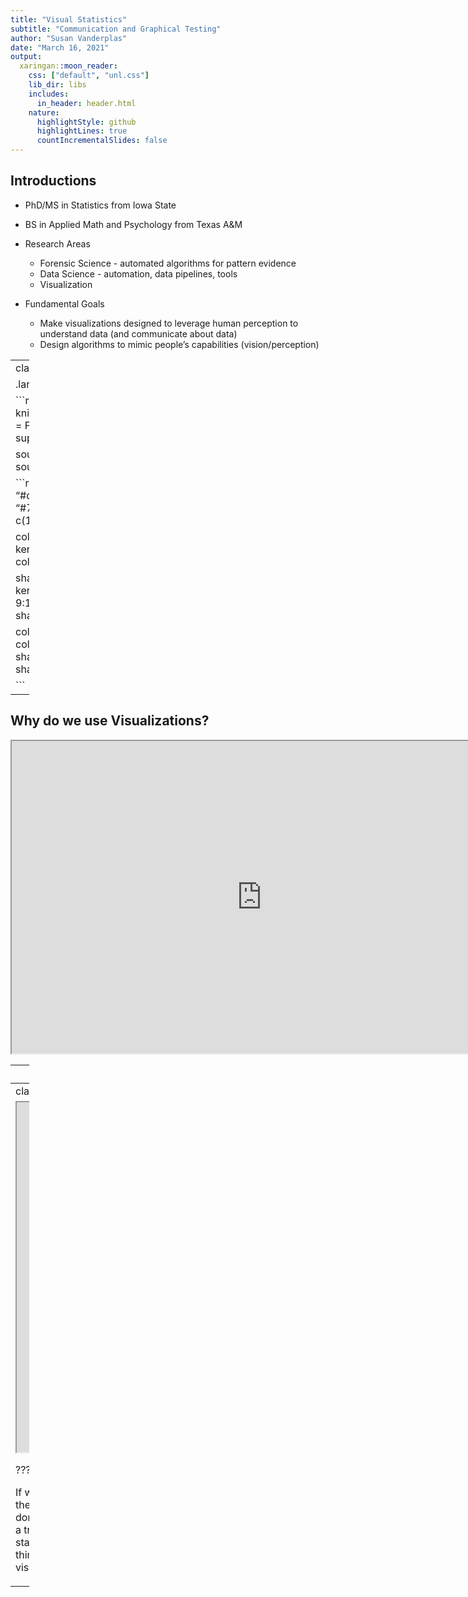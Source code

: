 ```yaml
---
title: "Visual Statistics"
subtitle: "Communication and Graphical Testing"
author: "Susan Vanderplas"
date: "March 16, 2021"
output:
  xaringan::moon_reader:
    css: ["default", "unl.css"]
    lib_dir: libs
    includes:
      in_header: header.html
    nature:
      highlightStyle: github
      highlightLines: true
      countIncrementalSlides: false
---
```


## Introductions

- PhD/MS in Statistics from Iowa State
- BS in Applied Math and Psychology from Texas A&M

- Research Areas
  - Forensic Science - automated algorithms for pattern evidence
  - Data Science - automation, data pipelines, tools
  - Visualization

- Fundamental Goals
  - Make visualizations designed to leverage human perception to understand data (and communicate about data)
  - Design algorithms to mimic people's capabilities (vision/perception)

---
class:middle
## Why do we use Visualizations?

.large.center[https://pollev.com/susanvanderp753]
<!-- <iframe src="https://pollev-embeds.com/discourses/dFoDVGNn2jsoUu9hww9D9/respond" width="800px" height="500px"></iframe> -->

```r
options(htmltools.dir.version = FALSE)
knitr::opts_chunk$set(dpi = 300, echo = F, message = F, warning = F)
library(tidyverse)
library(gridExtra)
suppressPackageStartupMessages(library(nullabor))

source("code/MixtureLineups.R")
source("code/theme_lineup.R")
```

```r

colors <-  c("#1f77b4", "#ff7f0e", "#2ca02c", "#d62728", "#9467bd", 
             "#8c564b", "#e377c2", "#7f7f7f", "#bcbd22", "#17becf")
shapes <- c(1,0,3,4,8,5,2,6,-0x25C1, -0x25B7)

colortm <- read.csv("data/color-perceptual-kernel.csv")
# colortm[3,4] <- 0
# colortm[4,3] <- 0
colortm[8,] <- 0
colortm[,8] <- 0

shapetm <- read.csv("data/shape-perceptual-kernel.csv")
# shapetm[9:10,] <- 0
# shapetm[, 9:10] <- 0
shapetm[9,] <- 0
shapetm[,9] <- 0
shapetm[10,] <- 0
shapetm[,10] <- 0

color3pal <- best.combo(3, colors, colortm)
color5pal <- best.combo(5, colors, colortm)
shape3pal <- best.combo(3, shapes, shapetm)
shape5pal <- best.combo(5, shapes, shapetm)

```

---

## Why do we use Visualizations?
<iframe src="https://embed.polleverywhere.com/discourses/NFICXszwVrNRqLfxPe5fy?controls=none&short_poll=true" width="800px" height="500px"></iframe>


---
class:inverse
## The Good, the Bad, and the Ugly

![The Hertzsprung-Russell Diagram](../2021-BSE-GSA-Graphics/index_files/figure-html/HR-diagram-1.png)
???

When drawn well, statistical graphics help us understand our data and see things that we didn't know were there. The relationship between star magnitude, star color, and spectral class wasn't well understood until someone created a chart like this that showed the color index (or spectral class) against the absolute brightness. Then, it was much easier to see that the chart described a life-cycle - stars start out in the main sequence, and then become giants, dwarfs, or slowly change spectral class over time as they cool down in temperature.

Well designed graphs can help us understand the natural phenomenon behind the raw numerical data we've collected.

---
class:inverse
## The Good, the Bad, and the Ugly

<iframe src="https://xkcd.com/1138/#comic" width="800px" height="560px"/>

???

Of course, even decent visualizations can't compensate for lousy data... 


---
class:inverse
## The Good, the Bad, and the Ugly

![Top 500 Supercomputers by Processor Family](https://upload.wikimedia.org/wikipedia/commons/thumb/e/ef/Processor_families_in_TOP500_supercomputers.svg/1280px-Processor_families_in_TOP500_supercomputers.svg.png)

???

As with anything, graphics require a combination of "art" and "science" - you not only have to use the best method to display the data (which this isn't, necessarily), you also have to use some judgment as to how to show what you're hoping to show... and this is a good example of what happens when that doesn't happen. 

---
class:middle,center,inverse
# Statistical Visualizations

???

I'm going to start out talking about some basic definitions, and then I'll show you one of my favorite ways that we use to determine how well statistical charts work. Hopefully, during this talk, I'll also convince you that there are other reasons beyond display to use statistical graphics. 

---
## Statistics and Charts

.pull-left[
A **statistic** is a quantity computed from values in a sample used for a statistical purpose    
.small[Source: [Wikipedia](https://en.wikipedia.org/wiki/Statistic)]
]
.pull-right[
A **chart** is a graphical representation for data visualization, in which the data is represented by symbols    
.small[Source: [Wikipedia](https://en.wikipedia.org/wiki/Chart)]
]

<br/><br/>

--

.center.large[But, charts are computed from values in a sample (usually) and used for a statistical purpose]

<br/><br/>

--

.xx.center.emph.cerulean[So... charts **are** statistics!]

---
## Testing Statistics: Example
.bottom[Data from [Tidy Tuesday, 2020-09-01](https://github.com/rfordatascience/tidytuesday/blob/master/data/2020/2020-09-01/readme.md)]
```r
tuesdata <- tidytuesdayR::tt_load('2020-09-01')
```

```r
library(tidyverse)
df <- tuesdata$key_crop_yields %>%
  filter(Entity == "Americas") %>%
  rename(Corn = `Maize (tonnes per hectare)`)

ggplot(df, aes(x = Year, y = Corn, group = Entity)) + 
  geom_line() + 
  ggtitle("Maize Production in the Americas") + 
  scale_y_continuous("Tonnes per hectare")
```

???

Suppose we have this data, and we want to determine whether there is a relationship between Maize production and time. 

If we were testing this statistically, we'd fit a linear regression to the data, and test to see whether the slope is equal to 0, right?

We can do that graphically as well: if there is no relationship, then it doesn't matter which Y value is assigned to which X value - we can just shuffle the production values independently of time.

---
## Testing Statistics

- If statistics are charts, then what is the reference distribution? 

- What constitutes an "extreme" or "significant" chart?

.pull-left[
Hypothesis testing:

- take a sample

- calculate a test statistic

- compare test statistic to reference distribution    
(formed by $H_0$)

- if it is unlikely, reject null hypothesis
].pull-right[
Graphical hypothesis testing:
- take a sample

- create a test statistic/graph

- compare graph to a reference distribution of other graphs generated under $H_0$

- if test graph "stands out" then reject null hypothesis
]

???

Using the hypothesis that there is no relationship between X and Y, we can create a reference distribution of other graphs generated by shuffling the Y values. Do you think you'll be able to pick out the reference chart?

---
## Testing Statistics: Example

```r
library(nullabor)
fit <- lm(Corn ~ Year, data = df)
fit.reg <- tibble(df, .resid = residuals(fit), .fitted = fitted(fit))
coefs <- coefficients(summary(fit))
lineup_coefs <- rnorm(19, 0.02, sd = 2*coefs[2,2])
lineup_coefs <- c(lineup_coefs[1:14], coefs[2,1], lineup_coefs[15:19])
intercept <- c(rnorm(14, coefs[1,1], 2*coefs[1,2]), coefs[1,1], rnorm(5, coefs[1,1], 2*coefs[1,2]))

lineup_data <- tibble(.sample = 1:20, intercept = intercept, coef = lineup_coefs) %>%
  mutate(data = list(tibble(Year = df$Year, Corn = df$Corn, resid = resid(fit)))) %>%
  unnest(data) %>%
  mutate(y = intercept + coef*Year + resid)

ggplot(lineup(null_permute("Corn"), n = 20, pos = 15, df), aes(x = Year, y = Corn)) + geom_line() + facet_wrap(~.sample) + 
  ggtitle("Maize Production in the Americas") + 
  scale_y_continuous("Tonnes per hectare")
```

???

Now, this is a very easy example, because we all know there's been a massive increase in crop yields over the last 50 years. But, you can see how this paradigm is powerful - you can easily tell which plot is "different", and if I ask 20 different people to evaluate it, I'd wager at least 19 would say "plot 15 is different".

You'll also notice that we didn't have to ask anything statistical in nature - all of our hypotheses are embedded into the statistical lineup through the generation of the other 19 plots. We call these lineups because they're similar to the criminal procedure of the same name. 

The powerful part of this is that we can test for statistical significance of data even in cases where the effect is very subtle, or not easily mathematically quantified, as long as we can generate realistic "null" data through a reasonable mechanism.

---
## Testing Statistics

.pull-left[
- The plot is a **statistical lineup**

- The method is **visual inference**    
(a graphical hypothesis test)

- Many factors influence the results
    - the data
    - the plot type
    - the plot aesthetics    
.small[(color, shape, etc.)]
    - extra statistical features     
.small[trend lines, error bars]
]
.pull-right[
![](index_files/figure-html/unnamed-chunk-3-1.png)
]

---
class:middle,center,inverse
# How much do graphical features matter?

???

Now I'm going to talk a bit about a specific experiment I ran to determine which features matter the most when creating a plot. There is not much guidance on how to create plots that is experimentally driven, so I wanted to try to lay a foundation for scientifically validated plot creation guidelines.

To talk about this, though, I'll need a bit of help.

---
## Which plot(s) are the most different?

<img src="figure/set-48-k-5-sdline-0.45-sdgroup-0.25-TREND.png"  style="display:block;margin-left:auto;margin-right:auto;" width="70%"/>

---
## Which plot(s) are the most different?

<img src="figure/set-48-k-5-sdline-0.45-sdgroup-0.25-COLOR.png"  style="display:block;margin-left:auto;margin-right:auto;" width="70%"/>

---
## Which plots are the most different?

.pull-left[
<img src="figure/set-48-k-5-sdline-0.45-sdgroup-0.25-COLOR.png"  style="display:block;margin-left:auto;margin-right:auto;" width="80%"/>
.center[31 Evaluations]

Panel | % selected
----: | -------:
12 | 9.7%
5 | 29.0%
18 | 32.3%
Other | 29.1%

].pull-right[
<img src="figure/set-48-k-5-sdline-0.45-sdgroup-0.25-TREND.png"  style="display:block;margin-left:auto;margin-right:auto;" width="80%"/>
.center[22 Evaluations]

Panel | % selected
----: | -------:
12 | 59.1%
5 | 9.1%
18 | --
Other | 31.7%
]

???

These plots are from the study I'm going to talk about, but just as a proof of concept - 
both of these plots contain the same data. However, which plot was selected as "interesting" varies massively.

So we can determine that the data isn't the part that matters here - the way the plot is designed matters. 

I'll talk about how we designed the study and then I'll show you more conclusive results.

---
## Two-Target Lineups

.pull-left[
- Modify lineup protocol for tests of competing hypotheses $H_1$ and $H_2$

- $H_1$ and $H_2$ target plots

- 18 null plots generated using a mixture model consistent with $H_0$

].pull-right[
<img src="figure/set-48-k-5-sdline-0.45-sdgroup-0.25-TREND.png"  style="display:block;margin-left:auto;margin-right:auto;" width="100%"/>
]

???

To generate this data, we used a mixture model - so we generated data from a cluster model, and data from a linear model, and then to create the null plots, we selected points randomly from each model type. 

I'm going to skip over how we designed the simulation model, because we don't have time to get into the details, but it was a fun ride.

---

## Experimental Design - Parameters

- $K = 3, 5$ clusters

- $N = 15 K$ points

- $\sigma_T = 0.25, 0.35, 0.45$ (variability around the trend line)

- $\sigma_C = \begin{array}{cc}0.25, 0.30, 0.35 (K = 3)\\0.20, 0.25, 0.30 (K = 5)\end{array}$ (variability around the cluster centers)

- $\lambda = 0.5$ (mixture parameter)

<br/><br/>
.center[
18 combinations of plot parameters ( $2K \times 3\sigma_T \times 3\sigma_C$ )

3 replicates of each parameter set =  54 total lineup data sets
]

---
## Experimental Design - Aesthetics

```r
set.seed(325095273)
data <- mixture.sim(K=5, N=75, sd.cluster=.20, sd.trend=.25, lambda=0.5)
plot.parms <- expand.grid(
  color = c(0,1),
  shape = c(0,1),
  reg = c(0,1),
  err = c(0,1),
  ell = c(0,1)
)[c(
  1, # control
  5, # trend
  13, # trend + error
  2, # color
  3, # shape
  4, # color + shape
  18, # color + ellipse
  20, # color + shape + ellipse
  6, # color + trend
  30 # color + ellipse + trend + error
),]

plot.parms$name <- c("Default", "Trend", "Trend + Error", "Color", "Shape", "Color + Shape", "Color + Ellipse", "Color + Shape + Ellipse", "Color + Trend", "Color + Ellipse + Trend + Error")

# function to create a list of chosen aesthetics
get.aes <- function(r){
  c("Color", "Shape")[which(as.logical(r[1:2]))]
}

# function to create a list of chosen statistics
get.stats <- function(r){
  c("Reg. Line", "Error Bands", "Ellipses")[which(as.logical(r[3:5]))]
}

xlims <- range(data$x) * 1.05
ylims <- range(data$y) * 1.05


model <- lm(y~x, data=data)
range <- diff(range(data$x))
newdata <- data.frame(x=seq(min(data$x), max(data$x), length.out=400))
tmp <-   data.frame(.sample=1, x=newdata$x, 
             predict.lm(model, newdata=newdata, interval="prediction", level=0.9))

plots <- rep(NA, 10) %>% as.list()

for(i in 1:10) {
  stats <- get.stats(plot.parms[i,])
  aes <- get.aes(plot.parms[i,])
  pointsize <- 5
  
  myplot <- ggplot(data=data, aes(x=x, y=y)) + theme_lineup() + 
    coord_cartesian(xlim = xlims, ylim = ylims)
  
  if("Reg. Line"%in%stats){
    myplot <- myplot + geom_smooth(method="lm", color="grey30", se=F, fullrange=TRUE)
  } 
  if("Error Bands"%in%stats){
    if("Shade Error Bands"%in%stats & "Error Bands"%in%stats){
      myplot <- myplot + 
        geom_line(data=tmp, aes(x=x, y=lwr), linetype=2, inherit.aes=F) + 
        geom_line(data=tmp, aes(x=x, y=upr), linetype=2, inherit.aes=F) + 
        geom_ribbon(data=tmp, aes(x=x, ymin=lwr, ymax=upr), fill="black", color="transparent", alpha=.1, inherit.aes=F)
    } else {
      myplot <- myplot + 
        geom_line(data=tmp, aes(x=x, y=lwr), linetype=2, inherit.aes=F) + 
        geom_line(data=tmp, aes(x=x, y=upr), linetype=2, inherit.aes=F)
    }
  }
  
  if("Ellipses"%in%stats){
    if("Color"%in%aes){
      if("Shade Ellipses"%in%stats){
        myplot <- myplot + stat_ellipse(geom="polygon", level=.9, aes(fill=factor(group), colour=factor(group)), alpha=0.1) + 
          scale_fill_manual(guide="none", values=color5pal)
      } else {
        myplot <- myplot + stat_ellipse(geom="polygon", level=.9, aes(colour=factor(group)), alpha=0.2, fill="transparent")
      }
    } else if("Shape"%in%aes){
      myplot <- myplot + stat_ellipse(geom="polygon", level=.9, aes(group=factor(group)), 
                                  colour="grey15", fill="transparent")
    } else {
      myplot <- myplot + stat_ellipse(geom="polygon", level=.9, aes(group=factor(group)), 
                                  colour="grey15", fill="transparent")
    }
  }
  
  if("Shade Ellipses"%in%stats & "Ellipses" %in% stats){
    myplot <- myplot + stat_ellipse(geom="polygon", level=.9, aes(group=factor(group)), alpha=0.1, fill="black", color="transparent") 
  }
  
  # points on top of everything
  # Set Aesthetics
  if(length(aes)==0){
    myplot <- myplot + geom_point(size=pointsize, shape=1) + 
      scale_shape_discrete(solid=F)
  } else if(length(aes)==1){
    if("Color"%in%aes){
      myplot <- myplot + geom_point(aes(color=factor(group)), size=pointsize, shape=1) + 
        scale_color_manual(guide="none", values=color5pal)
    } else {
      myplot <- myplot + geom_point(aes(shape=factor(group)), size=pointsize) + 
        scale_shape_manual(guide="none", values=shape5pal)
    }
  } else {
    myplot <- myplot + geom_point(aes(color=factor(group), shape=factor(group)), size=pointsize) + 
      scale_color_manual(guide="none", values=color5pal) + 
      scale_shape_manual(guide="none", values=shape5pal)
  }
  
  myplot <- myplot +
    xlab(NULL) + ylab(NULL) +
    ggtitle(plot.parms$name[i])
    
  plots[[i]] <- myplot
}

fs <- 18
grid.arrange(
  arrangeGrob(plots[[1]], 
              top = textGrob("", gp = gpar(fontsize = fs))), 
  arrangeGrob(plots[[2]], plots[[3]], ncol = 2, 
              top = textGrob("Trend Emphasis", gp = gpar(fontsize = fs))),
  arrangeGrob(plots[[9]], plots[[10]], ncol = 2, 
              top = textGrob("Conflicting Emphasis", gp = gpar(fontsize = fs))),
  arrangeGrob(plots[[4]], plots[[5]], plots[[6]], plots[[7]], plots[[8]], ncol = 5, 
              top = textGrob("Cluster Emphasis",  gp = gpar(fontsize = fs))),
  layout_matrix = matrix(c(1, 2, 2, 3, 3, 4, 4, 4, 4, 4), nrow = 2, byrow = T)
)
grid.rect(x = 0, y = .5, width = .2, height = .5, gp = gpar(lwd = 2, col = "black", fill = NA), hjust = 0, vjust = 0)
grid.rect(x = .2, y = .5, width = .4, height = .5, gp = gpar(lwd = 2, col = "black", fill = NA), hjust = 0, vjust = 0)
grid.rect(x = .6, y = .5, width = .4, height = .5, gp = gpar(lwd = 2, col = "black", fill = NA), hjust = 0, vjust = 0)
grid.rect(x = 0, y = 0, width = 1, height = .5, gp = gpar(lwd = 2, col = "black", fill = NA), hjust = 0, vjust = 0)

```

10 Aesthetics  $\times$ 54 data sets = 540 plots


---
## Experimental Design

- 1201 participants from Mechanical Turk

- Each participant evaluates 10 plots (12010 evaluations)

    - Each $\sigma_C \times \sigma_T$ value with one replicate, randomized across $K$ values
    - All 10 aesthetic types
    
- Participants select the plot or plots which are most different

    - Provide a short explanation
    - Rate confidence level

???

The experiment is set up as a balanced incomplete block design, where each participant sees all 10 aesthetic types, and 9 distinct variability combinations, randomized across number of groups. Participants are instructed to select the plots which are most different, and then asked to briefly explain their reasoning and rate their confidence in their answer. 

---
## Results
```r
load("data/modeldata.Rdata")
modeldata <- modeldata %>% ungroup()

user.data <- modeldata %>% group_by(individualID) %>% 
summarize(answers=length(individualID),
          cluster=sum(cluster.correct),
          trend=sum(trend.correct)) %>%
  ungroup()
clusters <- as.data.frame(table(user.data$cluster))
trends <- as.data.frame(table(user.data$trend))
names(clusters) <- c("x", "Cluster")
clusters$Trend <- trends$Freq 
clm <- gather(clusters, key = variable, value = value, -x)

ggplot() + 
  geom_point(aes(x, value, colour=variable, shape=variable), size=3, data=clm) + 
  geom_line(aes(x, value, colour=variable, group=variable), data=clm) + 
  theme_bw() + 
  scale_colour_brewer("Target", palette="Set1") + 
  scale_shape_discrete("Target") + 
  theme(legend.position=c(1, 1), legend.justification = c(1, 1), legend.direction="horizontal",
        legend.background = element_rect(fill = "transparent")) + 
  ylab("Number of participants") + xlab("Number of target identifications (out of ten)") + 
  ggtitle("Target Identification by Participants")

```

Most participants identified a mix of cluster and trend targets

???

We expect that there will be more cluster plot identifications than trend plot identifications, as there are more aesthetic combinations which emphasize clustering. This plot shows that most participants identified some cluster and some trend target plots; that is, that participants were sensitive to the different aesthetics in the charts.

---
## Results

```r
md <- data.frame(plottype = levels(modeldata$plottype), 
                 tendency=c("none", "trend", "cluster", "cluster", "cluster", "cluster", "conflict", "trend", "cluster", "conflict"))

modeldata$label <- modeldata$plottype
modeldata$label <- modeldata$plottype %>% 
  str_replace("color", "Color + ") %>% 
  str_replace("[sS]hape", "Shape + ") %>%
  str_replace("[tT]rend", "Trend + ") %>%
  str_replace("Ellipse", "Ellipse + ") %>%
  str_replace("Error", "Error + ") %>%
  str_replace("plain", "Plain") %>%
  str_replace("( \\+ )$", "") %>%
  str_replace_all(c("Color" = "C", "Shape" = "S", "Ellipse" = "L", "Trend" = "T", "Error" = "E")) %>%
  str_replace_all(" \\+ ", "+") 

faceoff <- subset(modeldata, trend.correct | cluster.correct)

fac.order <- levels(with(faceoff, reorder(label,label,function(x) -length(x))))
modeldata$label <- factor(modeldata$label, levels=fac.order)

totals <- modeldata %>% group_by(label, plottype) %>% summarize(eval=length(label), type="Total")
correct.totals <- faceoff %>% group_by(label, plottype) %>% summarize(eval=length(label), type="Correct") %>% ungroup()

sub.totals <- modeldata %>% group_by(label, plottype, simpleoutcome) %>% summarize(eval=length(label)) %>% ungroup()
sub.totals <- merge(sub.totals, md, by="plottype")

totals <- rbind(totals, correct.totals)
totals <- merge(totals, md, by="plottype")
totals$tendency <- factor(totals$tendency, levels=c("none", "trend", "cluster", "conflict"))
totals$label <- factor(totals$label, levels=fac.order, ordered=T)

md <- merge(md, subset(totals, type=="Correct")[,c("plottype", "label", "eval")], by="plottype")
md <- md[order(md$tendency, md$eval),]

totals$label <- factor(totals$label, levels=md$label)
  
totals$nlabel=as.numeric(totals$label)
sub.totals$nlabel = as.numeric(factor(sub.totals$label, levels=md$label))
sub.totals$simpleoutcome <- factor(
  sub.totals$simpleoutcome,
  levels=c("cluster", "both", "trend", "neither"))
sub.totals$tendency <- factor(sub.totals$tendency, levels=c("none", "trend", "cluster", "conflict"))
ggplot() +
  geom_bar(aes(x = label, fill=simpleoutcome, weight=eval), data=sub.totals, 
           colour="black") +
  facet_grid(.~tendency, space="free", scales="free") +
  xlab("") + ylab("# of target evaluations") +
  theme_bw() +
  theme(axis.text.x = element_text(vjust=1), axis.title.x = element_blank(), legend.position = "bottom", text = element_text(size = 10)) +
  scale_fill_manual("Outcome", values=c("#E41A1C", "grey90", "#377EB8", "#4DAF4A"),
                    guide = guide_legend(reverse=TRUE)) 

```

???

This plot shows the aesthetic types and proportion of target plot selections. Participants were more likely to choose cluster targets across plot aesthetic types.  When ellipses were present, there were many more participants selecting null plots; we will discuss why this occurred at the end of the presentation. 

---
## Faceoff Model

- Examine trials in which participants identified at least one target: 
`r nrow(faceoff)` trials


- Compare P(select cluster target) to P(select trend target)

$$C_{ijk} := \left\{\begin{array}{c}\text{Participant }k\text{ selects the cluster target }\\
\text{for dataset }j\text{ with aesthetic }i\end{array}\right\}$$

???

We fit several models to the participant responses, but the most interesting of these models is a conditional model which analyzes only trials in which participants selected one of the target plots. We compare the probability that participants select the cluster target to the probability that participants select the trend target, modeling the implicit choice between the two competing data generating models. 

---
## Faceoff Model

$$\text{logit} P(C_{ijk}|C_{ijk}\cup T_{ijk}) = \mathbf{W}\alpha + \mathbf{X}\beta + \mathbf{J}\gamma + \mathbf{K}\eta$$

- $\alpha$: vector of fixed effects describing data parameters $\sigma_C,\sigma_T, K$

- $\beta$: vector of fixed effects describing aesthetics $1 \leq i \leq 10$

- $\gamma_j$: random effect of dataset, $\gamma_j\sim N(0, \sigma^2_{\text{data}})$

- $\eta_k$: random effect of participant $\eta_k\sim N(0, \sigma^2_{\text{participant}})$

- $\epsilon_{ijk}$: error associated with single evaluation of plot $ij$ by participant $k$, $\epsilon_{ijk}\sim N(0, \sigma^2_e)$

???

The faceoff model is a logistic mixed effects model, with fixed effects describing the effects of data parameters sigma C, sigma T, and K, as well as the effects of the aesthetics. We include random effects to describe dataset and participant variability, as well as the error associated with each plot identification by a single participant. All errors are orthogonal due to the study design and are assumed to be iid. 

---
## Faceoff Model

```r
library(lme4)
gvl.4 <-  glmer(cluster.correct~sdline_new + sdgroup_new +k_new + plottype + (1|data_name) + (1|individualID), data=faceoff, family=binomial(), control=glmerControl(optimizer="bobyqa"))

gvl.fixef <- data.frame(confint(gvl.4, method="Wald"))[-(1:2),] # exclude sigmas
names(gvl.fixef) <- c("LB", "UB")
gvl.fixef$OR <- fixef(gvl.4)
gvl.fixef <- rbind(gvl.fixef, c(0,0,0))
row.names(gvl.fixef)[14] <- "plottypePlain"
gvl.all <- gvl.fixef
gvl.fixef <- gvl.fixef[c(14,5:13),]

suppressMessages(require(multcomp))
type_compare <- glht(gvl.4, mcp(plottype="Tukey"))
gvl.fixef$letters <- cld(type_compare)$mcletters$Letters
# not sure what to do about those warnings


gvl.fixef$label <- gsub("plottype", "", row.names(gvl.fixef))
gvl.fixef$label <- gvl.fixef$label %>% 
  str_replace("color", "Color + ") %>% 
  str_replace("[sS]hape", "Shape + ") %>%
  str_replace("[tT]rend", "Trend + ") %>%
  str_replace("Ellipse", "Ellipse + ") %>%
  str_replace("Error", "Error + ") %>%
  str_replace("\\(Intercept\\)", "Plain + ") %>%
  str_replace("( \\+ )$", "") %>% 
  reorder(gvl.fixef$OR)
save(gvl.4, gvl.fixef, gvl.all, type_compare, file = "data/ModelRes.Rdata")
```
```r
load("data/ModelRes.Rdata")
ggplot(data=gvl.fixef) + 
  geom_hline(yintercept=0, colour="gray70") + 
  geom_pointrange(aes(x=label, y=OR, ymin=LB, ymax=UB), size=.25) + 
  coord_flip() + 
  theme_bw() + 
  ggtitle("Odds of selecting Cluster over Trend Target") + 
  xlab("") +
  geom_text(aes(y=-1, x=label, label=letters)) + 
  scale_y_continuous(
    "Odds (on log scale) with 95% Wald Intervals\n(Reference level: Plain plot)", 
    breaks=c(-1, log(c(1/c(2, 1.5), c(1,1.5, 2 ))), 1), labels=c("  <--Trend\n      Target", "1/2", "1/1.5" ,"1", "1.5", "2", "Cluster-->  \nTarget      "), limits=c(-1,1)) +
  theme(axis.text=element_text(size=10), axis.title=element_text(size=10),
        plot.title=element_text(size=10),
        panel.margin=grid::unit(c(0,0,0,0), unit="cm"))

```

???

Overall, when there are multiple aesthetics which emphasize point similarity over linear continuity, participants are more likely to identify the cluster target relative to the trend target. When viewing graphical displays, the Gestalt principal of similarity tends to dominate over the gestalt principal of 

Interestingly, the two conflict conditions produce opposite effects - with color, ellipse, trend, and error, participants are significantly more likely to select the trend target; with color and trend, participants are significantly more likely to select the cluster target. This may be because the ellipses in the linear target are all in a line, which, when combined with the error bands may serve to further highlight the continuity of the points. This effect is related to the gestalt principal of common region, which, when combined with the continuity effect would strengthen the likelihood of participant detection of the trend target plot. When the ellipses and error bands are not present, the principal of common region is not recruited and the similarity effect dominates over the continuity effect created by the trend line. 

In addition, while not shown here, the estimates for parameters alpha_C and alpha_T are highly significant: as variability increases, the strength of the target's signal decreases and the probability of detecting the corresponding target also decreases.

```r
lexicaldata <- modeldata
lexicaldata$choice_reason <- tolower(lexicaldata$choice_reason)
lexicaldata$choice_reason <- gsub("^_", "", lexicaldata$choice_reason)

words <- lexicaldata %>% 
  group_by(plottype, simpleoutcome) %>% 
  summarize(list = paste(choice_reason, collapse=" ")) %>% 
  filter(simpleoutcome != "both", plottype %in% c("plain", "color", "trend", "colorEllipse")) %>%
  ungroup()

library(wordcloud)
library(tm)
# devtools::install_github("raivokolde/GOsummaries")
library(GOsummaries)

makeWordcloud <- function(i) {
  set.seed(340280)
  words.corpus <- i %>%
    str_split(" ") %>%
    unlist() %>%
    removePunctuation() %>%
    removeWords(stopwords("en")) 
  
  words.corpus <- words.corpus %>%
    stemDocument(language = "english") %>%
    stemCompletion(dictionary = words.corpus, type = "shortest") %>%
    VectorSource()  %>%
    Corpus()
  
  tdm <- TermDocumentMatrix(words.corpus)
  m <- as.matrix(tdm)
  v <- sort(rowSums(m), decreasing=TRUE)
  d <- data.frame(word = names(v), freq = v)
  pal <- brewer.pal(9, "BuGn")
  pal <- pal[-(1:2)]
  
  plotWordcloud(d$word,
                d$freq, 
                max_min=c(5,.3),
                scale = 1,
                min.freq=2,
                max.words=100,
                random.order=F, 
                tryfit = T,
                rot.per=.15, 
                colors="black")
  
}

words$plot <- map(words$list, makeWordcloud)
```

---
## Responses: Plain plots

```r
plain_words <- filter(words, plottype == "plain") %>%
  arrange(simpleoutcome)


fs <- 18
grid.arrange(
  arrangeGrob(grobs = plain_words$plot[1], 
              top = textGrob("Neither Target", gp = gpar(fontsize = fs, col = "blue", lineheight = 2))),
  arrangeGrob(grobs = plain_words$plot[2], 
              top = textGrob("Cluster Target", gp = gpar(fontsize = fs, col = "blue", lineheight = 2))),
  arrangeGrob(grobs = plain_words$plot[3], 
              top = textGrob("Trend Target", gp = gpar(fontsize = fs, col = "blue", lineheight = 2))),
  ncol = 3
)
```

???

We asked participants to briefly describe their reasoning for choosing a specific plot or plots. We removed stopwords and "stemmed" answers so that "groups", "group", "grouping", "grouped" are all the same word, then plotted the words used in the reasoning as wordclouds, where the size of the word is proportional to the frequency of its appearance in the participant explanations. 

These 3 wordclouds show participant reasoning for participants who selected null plots, cluster targets, and trend targets, respectively, when shown a lineup with no additional aesthetics. Participants who selected cluster targets were clearly concerned with the clustered nature of the points; participants who selected the trend target were more concerned with the linear relationship between x and y. Participants who selected null plots were concerned with variability and outliers. As we didn't give the participants guidance on what feature to judge "different" by, it is not surprising that some selected features other than clustering and linear trends. 

---
## Responses: Trend

```r
trend_words <- filter(words, plottype == "trend") %>%
  arrange(simpleoutcome)


fs <- 18
grid.arrange(
  arrangeGrob(grobs = trend_words$plot[1], 
              top = textGrob("Neither Target", gp = gpar(fontsize = fs, col = "blue", lineheight = 2))),
  arrangeGrob(grobs = trend_words$plot[2], 
              top = textGrob("Cluster Target", gp = gpar(fontsize = fs, col = "blue", lineheight = 2))),
  arrangeGrob(grobs = trend_words$plot[3], 
              top = textGrob("Trend Target", gp = gpar(fontsize = fs, col = "blue", lineheight = 2))),
  ncol = 3
)
```

???

When a trend line aesthetic is added to the plots, the reasoning changes somewhat for participants identifying cluster target and null plots. Participants who selected cluster targets talk about the separation (presumably, the linear trend line separating the groups) between lines, points, and groups of points; participants who selected null plots talk about the outliers, angle of the trend line, and spread of points around the line.

---
## Responses: Color

```r
color_words <- filter(words, plottype == "color") %>%
  arrange(simpleoutcome)


fs <- 18
grid.arrange(
  arrangeGrob(grobs = color_words$plot[1], 
              top = textGrob("Neither Target", gp = gpar(fontsize = fs, col = "blue", lineheight = 2))),
  arrangeGrob(grobs = color_words$plot[2], 
              top = textGrob("Cluster Target", gp = gpar(fontsize = fs, col = "blue", lineheight = 2))),
  arrangeGrob(grobs = color_words$plot[3], 
              top = textGrob("Trend Target", gp = gpar(fontsize = fs, col = "blue", lineheight = 2))),
  ncol = 3
)
```

???
When points are colored by group, participants who select null plots use the color of the points to highlight the outliers which they are using as cues. The logic for selecting the cluster or trend target plots does not change much, but the reasoning of those who selected null plots demonstrates that the color aesthetic facilitates description of outlying points. Even though participants selected the wrong plot, in many cases they still used logic indicating that the gestalt organization of the plot through color cues is quite powerful.

---
## Responses: Color + Ellipse

```r
color_ellipse <- filter(words, plottype == "colorEllipse") %>%
  arrange(simpleoutcome)


fs <- 18
grid.arrange(
  arrangeGrob(grobs = color_ellipse$plot[1], 
              top = textGrob("Neither Target", gp = gpar(fontsize = fs, col = "blue", lineheight = 2))),
  arrangeGrob(grobs = color_ellipse$plot[2], 
              top = textGrob("Cluster Target", gp = gpar(fontsize = fs, col = "blue", lineheight = 2))),
  arrangeGrob(grobs = color_ellipse$plot[3], 
              top = textGrob("Trend Target", gp = gpar(fontsize = fs, col = "blue", lineheight = 2))),
  ncol = 3
)
```

???

When Color and Ellipses are shown, it is clear that participants who selected the cluster targets did so because the clusters were "distinct" or "didn't touch" or didn't overlap. Separation and space, as well as cluster size/cohesion are also commonly expressed sentiments.

The addition of ellipses does also emphasize the linear trend target more than we had initially hoped - in many cases, a line of ellipses serves to create a sense of continuity due to the spatial arrangement of the ellipses. In most cases, though, this effect was minor compared to the visual weight of the small, compact clustered groups of points surrounded by an ellipse.

At the beginning of the results section, we talked about how plots with ellipse aesthetics were more likely to lead to null plot selection. Participant explanations provide some additional insight: Words like "one", "two", "oval", and "missing" provide clues as to what exactly was so different about some of these plots. I've reproduced a plot on the next slide to demonstrate this effect.

---
## Participant Reasoning 


.center[<img src="figure/89903c2363590827b167328f09a9f076.png" width = "70%" class="one-col-image" style="margin-bottom:auto;"/>]

--

Some of the null plots were missing an ellipse - We failed to enforce group size constraints on k-means algorithm.

???

The addition of the ellipse aesthetic highlighted the fact that some groups had as few as one or two points. These groups were assigned using the k-means algorithm, which doesn't by default have a constraint on the sizes of groups. With 540 plots and 10800 panels to proofread before running the experiment, we missed the fact that some null plots were missing an ellipse, as a group needs at least 3 points to have a valid bounding ellipse.

It's safe to say that there was a strong effect of the ellipse aesthetic; however, that effect did not induce participants to act in the hypothesized manner by selecting the target plots. Working with humans is difficult sometimes.

We re-ran this experiment with more even null plot cluster allocation, but hit an additional snag: participants cued in on the odd cluster shapes generated from the mixture model. They were still using the ellipses, but once again, the features participants made their decision on weren't the features we expected them to examine. 

To me, this means that not only is visual inference incredibly powerful for assessing single plots, and when used in designed experiments like this one; it's also a good way to test data when you aren't entirely sure what effect is most important. By manipulating the plot, using the lineup procedure, and asking for feedback, you can crowdsource what features people cue onto and determine which features are most critical to model effectively. 


---
## Conclusion

- Plot aesthetics matter
    - non-additive effects
    - what do you want to emphasize?

--

- Multiple encoding is useful -     
  "show the data" in a way that makes it easy to understand

--

- Lineups are powerful tools for understanding graphical perception

--

- Our perception is more complicated than most statistical models    
(and also, hard to trick/evade!)


---

## Why do we use Visualizations?
<iframe src="https://embed.polleverywhere.com/discourses/NFICXszwVrNRqLfxPe5fy?controls=none&short_poll=true" width="800px" height="500px"></iframe>

???

If we return briefly to this question of why we use visualizations, I'm hoping that I've convinced you that there is one other way to use visualizations - as statistics (that are testable) to determine what we see and don't see in a chart. I've shown you one way that I use statistical lineups, but there are others, including in a traditional hypothesis testing context. Visual inference is an incredibly powerful technique for examining statistical hypothesis that are sometimes not as well specified - if you don't have a model that forces things to be normal and identically distributed, for instance, you may still be able to test that hypothesis visually, even if you can't fit a full model to the data. 
